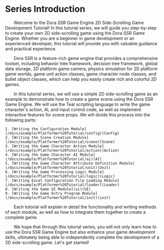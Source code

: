# Series Introduction

&emsp;&emsp;Welcome to the Dora SSR Game Engine 2D Side-Scrolling Game Development Tutorial! In this tutorial series, we will guide you step-by-step to create your own 2D side-scrolling game using the Dora SSR Game Engine. Whether you are a beginner in game development or an experienced developer, this tutorial will provide you with valuable guidance and practical experience.

&emsp;&emsp;Dora SSR is a feature-rich game engine that provides a comprehensive toolset, including behavior tree framework, decision tree framework, global data storage, 2D platform game camera, physics simulation for 2D platform game worlds, game unit action classes, game character node classes, and bullet object classes, which can help you easily create rich and colorful 2D games.

&emsp;&emsp;In this tutorial series, we will use a simple 2D side-scrolling game as an example to demonstrate how to create a game scene using the Dora SSR Game Engine. We will use the Teal scripting language to write the game character's action, AI, and input control code, as well as implement interactive features for scene props. We will divide this process into the following parts:

	1. [Writing the Configuration Module](/docs/example/Platformer%20Tutorial/config)(Config)
	2. [Writing the Scene Creation Module](/docs/example/Platformer%20Tutorial/scene)(Scene)
	3. [Writing the Game Character Action Module](/docs/example/Platformer%20Tutorial/action)(Action)
	4. [Writing the Game Character AI Module](/docs/example/Platformer%20Tutorial/ai)(AI)
	5. [Writing the Game Character Attribute Definition Module](/docs/example/Platformer%20Tutorial/unit)(Unit)
	6. [Writing the Game Processing Logic Module](/docs/example/Platformer%20Tutorial/logic)(Logic)
	7. [Writing Excel Configuration File Loading Module](/docs/example/Platformer%20Tutorial/loader)(Loader)
	8. [Writing the Game UI Module](ui)(UI)
	9. [Writing the Game Entry Program Module](/docs/example/Platformer%20Tutorial/init)(init)

&emsp;&emsp;Each tutorial will explain in detail the functionality and writing methods of each module, as well as how to integrate them together to create a complete game.

&emsp;&emsp;We hope that through this tutorial series, you will not only learn how to use the Dora SSR Game Engine but also enhance your game development skills, ultimately being able to independently complete the development of a 2D side-scrolling game. Let's get started!